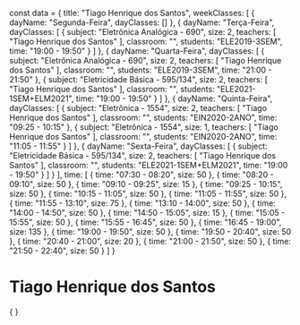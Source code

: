 const data = {
  title: "Tiago Henrique dos Santos",
  weekClasses: [
    {
      dayName: "Segunda-Feira",
      dayClasses: []
    },
    {
      dayName: "Terça-Feira",
      dayClasses: [
        {
          subject: "Eletrônica Analógica - 690",
          size: 2,
          teachers: [
            "Tiago Henrique dos Santos"
          ],
          classroom: "",
          students: "ELE2019-3SEM",
          time: "19:00 - 19:50"
        }
      ]
    },
    {
      dayName: "Quarta-Feira",
      dayClasses: [
        {
          subject: "Eletrônica Analógica - 690",
          size: 2,
          teachers: [
            "Tiago Henrique dos Santos"
          ],
          classroom: "",
          students: "ELE2019-3SEM",
          time: "21:00 - 21:50"
        },
        {
          subject: "Eletricidade Básica - 595/134",
          size: 2,
          teachers: [
            "Tiago Henrique dos Santos"
          ],
          classroom: "",
          students: "ELE2021-1SEM+ELM2021",
          time: "19:00 - 19:50"
        }
      ]
    },
    {
      dayName: "Quinta-Feira",
      dayClasses: [
        {
          subject: "Eletrônica - 1554",
          size: 2,
          teachers: [
            "Tiago Henrique dos Santos"
          ],
          classroom: "",
          students: "EIN2020-2ANO",
          time: "09:25 - 10:15"
        },
        {
          subject: "Eletrônica - 1554",
          size: 1,
          teachers: [
            "Tiago Henrique dos Santos"
          ],
          classroom: "",
          students: "EIN2020-2ANO",
          time: "11:05 - 11:55"
        }
      ]
    },
    {
      dayName: "Sexta-Feira",
      dayClasses: [
        {
          subject: "Eletricidade Básica - 595/134",
          size: 2,
          teachers: [
            "Tiago Henrique dos Santos"
          ],
          classroom: "",
          students: "ELE2021-1SEM+ELM2021",
          time: "19:00 - 19:50"
        }
      ]
    }
  ],
  time: [
    {
      time: "07:30 - 08:20",
      size: 50
    },
    {
      time: "08:20 - 09:10",
      size: 50
    },
    {
      time: "09:10 - 09:25",
      size: 15
    },
    {
      time: "09:25 - 10:15",
      size: 50
    },
    {
      time: "10:15 - 11:05",
      size: 50
    },
    {
      time: "11:05 - 11:55",
      size: 50
    },
    {
      time: "11:55 - 13:10",
      size: 75
    },
    {
      time: "13:10 - 14:00",
      size: 50
    },
    {
      time: "14:00 - 14:50",
      size: 50
    },
    {
      time: "14:50 - 15:05",
      size: 15
    },
    {
      time: "15:05 - 15:55",
      size: 50
    },
    {
      time: "15:55 - 16:45",
      size: 50
    },
    {
      time: "16:45 - 19:00",
      size: 135
    },
    {
      time: "19:00 - 19:50",
      size: 50
    },
    {
      time: "19:50 - 20:40",
      size: 50
    },
    {
      time: "20:40 - 21:00",
      size: 20
    },
    {
      time: "21:00 - 21:50",
      size: 50
    },
    {
      time: "21:50 - 22:40",
      size: 50
    }
  ]
}

# Tiago Henrique dos Santos

<div>
    {
        <Grid
            title={data.title} 
            weekClasses={data.weekClasses} 
            time={data.time}
        />
    }
</div>